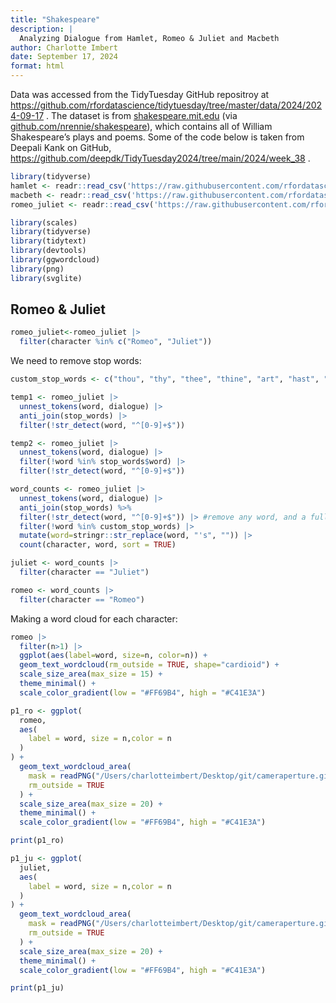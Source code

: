 ```yaml
---
title: "Shakespeare"
description: |
  Analyzing Dialogue from Hamlet, Romeo & Juliet and Macbeth
author: Charlotte Imbert
date: September 17, 2024
format: html
---
```


Data was accessed from the TidyTuesday GitHub repositroy at <https://github.com/rfordatascience/tidytuesday/tree/master/data/2024/2024-09-17> . The dataset is from [shakespeare.mit.edu](#0) (via [github.com/nrennie/shakespeare](#0)), which contains all of William Shakespeare's plays and poems. Some of the code below is taken from Deepali Kank on GitHub, <https://github.com/deepdk/TidyTuesday2024/tree/main/2024/week_38> .

```r
library(tidyverse)
hamlet <- readr::read_csv('https://raw.githubusercontent.com/rfordatascience/tidytuesday/master/data/2024/2024-09-17/hamlet.csv')
macbeth <- readr::read_csv('https://raw.githubusercontent.com/rfordatascience/tidytuesday/master/data/2024/2024-09-17/macbeth.csv')
romeo_juliet <- readr::read_csv('https://raw.githubusercontent.com/rfordatascience/tidytuesday/master/data/2024/2024-09-17/romeo_juliet.csv')
```

```r
library(scales)
library(tidyverse)
library(tidytext)
library(devtools)
library(ggwordcloud)
library(png)
library(svglite)
```

## Romeo & Juliet

```r
romeo_juliet<-romeo_juliet |>
  filter(character %in% c("Romeo", "Juliet"))
```

We need to remove stop words:

```r
custom_stop_words <- c("thou", "thy", "thee", "thine", "art", "hast", "doth", "dost", "ere", "o","hath")
```

```r
temp1 <- romeo_juliet |>
  unnest_tokens(word, dialogue) |>
  anti_join(stop_words) |>
  filter(!str_detect(word, "^[0-9]+$"))

temp2 <- romeo_juliet |>
  unnest_tokens(word, dialogue) |>
  filter(!word %in% stop_words$word) |>
  filter(!str_detect(word, "^[0-9]+$"))
```

```r
word_counts <- romeo_juliet |>
  unnest_tokens(word, dialogue) |>
  anti_join(stop_words) %>%
  filter(!str_detect(word, "^[0-9]+$")) |> #remove any word, and a full number. ^ is beginning of string, + means one or more, and $ is end of string
  filter(!word %in% custom_stop_words) |>
  mutate(word=stringr::str_replace(word, "'s", "")) |>
  count(character, word, sort = TRUE)
```

```r
juliet <- word_counts |> 
  filter(character == "Juliet")
```

```r
romeo <- word_counts |> 
  filter(character == "Romeo")
```

Making a word cloud for each character:

```r
romeo |>
  filter(n>1) |>
  ggplot(aes(label=word, size=n, color=n)) +
  geom_text_wordcloud(rm_outside = TRUE, shape="cardioid") +
  scale_size_area(max_size = 15) +
  theme_minimal() +
  scale_color_gradient(low = "#FF69B4", high = "#C41E3A")
```

```r
p1_ro <- ggplot(
  romeo,
  aes(
    label = word, size = n,color = n
  )
) +
  geom_text_wordcloud_area(
    mask = readPNG("/Users/charlotteimbert/Desktop/git/cameraperture.github.io/AlphaShakespeare.png"),
    rm_outside = TRUE
  ) +
  scale_size_area(max_size = 20) +
  theme_minimal() +
  scale_color_gradient(low = "#FF69B4", high = "#C41E3A")

print(p1_ro)
```

```r
p1_ju <- ggplot(
  juliet,
  aes(
    label = word, size = n,color = n
  )
) +
  geom_text_wordcloud_area(
    mask = readPNG("/Users/charlotteimbert/Desktop/git/cameraperture.github.io/AlphaShakespeare.png"),
    rm_outside = TRUE
  ) +
  scale_size_area(max_size = 20) +
  theme_minimal() +
  scale_color_gradient(low = "#FF69B4", high = "#C41E3A")

print(p1_ju)
```
